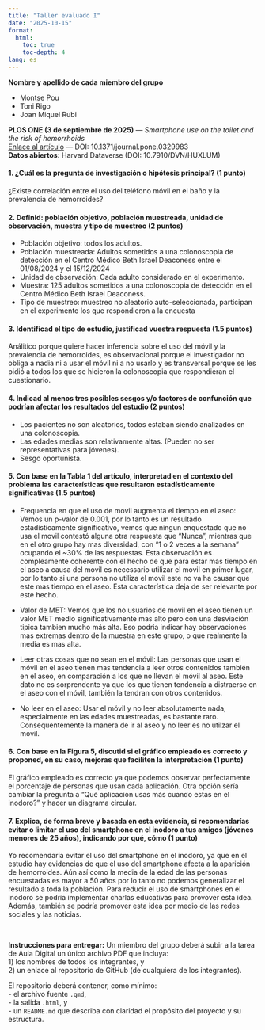 ```yaml
---
title: "Taller evaluado I"
date: "2025-10-15"
format:
  html:
    toc: true
    toc-depth: 4
lang: es
---
```


**Nombre y apellido de cada miembro del grupo**

* Montse Pou
* Toni Rigo
* Joan Miquel Rubi



::: {.callout-important title="Artículo a revisar"}
**PLOS ONE (3 de septiembre de 2025)** — *Smartphone use on the toilet and the risk of hemorrhoids*  
[Enlace al artículo](https://journals.plos.org/plosone/article?id=10.1371/journal.pone.0329983) — DOI: 10.1371/journal.pone.0329983  
**Datos abiertos:** Harvard Dataverse (DOI: 10.7910/DVN/HUXLUM)
:::
<!-- Citas de contexto: artículo, fecha de publicación y dataset abierto. -->


#### 1. ¿Cuál es la pregunta de investigación o hipótesis principal? (1 punto)

¿Existe correlación entre el uso del teléfono móvil en el baño y la prevalencia de hemorroides?



#### 2. Definid: población objetivo, población muestreada, unidad de observación, muestra y tipo de muestreo (2 puntos)

* Población objetivo: todos los adultos.
* Población muestreada: Adultos sometidos a una colonoscopia de detección en el Centro Médico Beth Israel Deaconess entre el 01/08/2024 y el 15/12/2024
* Unidad de observación: Cada adulto considerado en el experimento.
* Muestra: 125 adultos sometidos a una colonoscopia de detección en el Centro Médico Beth Israel Deaconess. 
* Tipo de muestreo: muestreo no aleatorio auto-seleccionada, participan en el experimento los que respondieron a la encuesta


#### 3. Identificad el tipo de estudio, justificad vuestra respuesta (1.5 puntos)

Análitico porque quiere hacer inferencia sobre el uso del móvil y la prevalencia de hemorroides,
es observacional porque el investigador no obliga a nadia ni a usar el móvil ni a no usarlo y es
transversal porque se les pidió a todos los que se hicieron la colonoscopia que respondieran el cuestionario. 

#### 4. Indicad al menos tres posibles sesgos y/o factores de confunción que podrían afectar los resultados del estudio (2 puntos)
- Los pacientes no son aleatorios, todos estaban siendo analizados en una colonoscopia.
- Las edades medias son relativamente altas. (Pueden no ser representativas para jóvenes).
- Sesgo oportunista.

#### 5. Con base en la Tabla 1 del artículo, interpretad en el contexto del problema las características que resultaron estadísticamente significativas (1.5 puntos)
- Frequencia en que el uso de movil augmenta el tiempo en el aseo: Vemos un p-valor de 0.001, por lo tanto es un resultado estadisticamente significativo, vemos que ningun enquestado que no usa el movil contestó alguna otra respuesta que "Nunca", mientras que en el otro grupo hay mas diversidad, con "1 o 2 veces a la semana" ocupando el ~30% de las respuestas. Esta observación es compleamente coherente con el hecho de que para estar mas tiempo en el aseo a causa del movil es necessario utilizar el movil en primer lugar, por lo tanto si una persona no utiliza el movil este no va ha causar que este mas tiempo en el aseo. Esta característica deja de ser relevante por este hecho.

- Valor de MET: Vemos que los no usuarios de movil en el aseo tienen un valor MET medio significativamente mas alto pero con una desviación tipica tambien mucho más alta. Eso podria indicar hay observaciones mas extremas dentro de la muestra en este grupo, o que realmente la media es mas alta.

- Leer otras cosas que no sean en el móvil: Las personas que usan el móvil en el aseo tienen mas tendencia a leer otros contenidos también en el aseo, en comparación a los que no llevan el móvil al aseo. Este dato no es sorprendente ya que los que tienen tendencia a distraerse en el aseo con el móvil, también la tendran con otros contenidos. 

- No leer en el aseo: Usar el móvil y no leer absolutamente nada, especialmente en las edades muestreadas, es bastante raro. Consequentemente la manera de ir al aseo y no leer es no utilzar el movil.

#### 6. Con base en la Figura 5, discutid si el gráfico empleado es correcto y proponed, en su caso, mejoras que faciliten la interpretación (1 punto)

El gráfico empleado es correcto ya que podemos observar perfectamente el porcentaje de personas que usan cada aplicación. Otra opción sería cambiar la pregunta a "Qué aplicación usas más cuando estás en el inodoro?" y hacer un diagrama circular.

#### 7. Explica, de forma breve y basada en esta evidencia, si recomendarías evitar o limitar el uso del smartphone en el inodoro a tus amigos (jóvenes menores de 25 años), indicando por qué, cómo (1 punto)
Yo recomendaría evitar el uso del smartphone en el inodoro, ya que en el estudio hay evidencias de que el uso del smartphone afecta a la aparición de hemorroides. Aún así como la media de la edad de las personas encuestadas es mayor a 50 años por lo tanto no podemos generalizar el resultado a toda la población.
Para reducir el uso de smartphones en el inodoro se podría implementar charlas educativas para provover esta idea. Además, también se podría promover esta idea por medio de las redes sociales y las noticias.

<br>

**Instrucciones para entregar:**
Un miembro del grupo deberá subir a la tarea de Aula Digital un único archivo PDF que incluya:  
1) los nombres de todos los integrantes, y  
2) un enlace al repositorio de GitHub (de cualquiera de los integrantes).  

El repositorio deberá contener, como mínimo:  
- el archivo fuente `.qmd`,  
- la salida `.html`, y  
- un `README.md` que describa con claridad el propósito del proyecto y su estructura.
